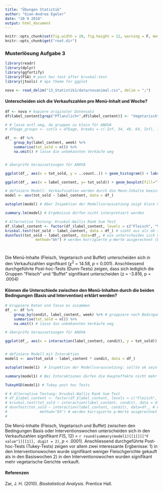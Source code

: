 ```yaml
---
title: "Übungen Statistik"
author: "Gian-Andrea Egeler"
date: "20 9 2018"
output: html_document
---
```


```r
knitr::opts_chunk$set(fig.width = 20, fig.height = 12, warning = F, message = F)
knitr::opts_chunk$get("root.dir")
```


### Musterlösung Aufgabe 3

```r

library(readr)
library(dplyr)
library(ggfortify)
library(FSA) # post hoc test after kruskal-test
library(jtools) # apa theme for ggplot

nova <- read_delim("13_Statistik1/data/novanimal.csv", delim = ";")

```

#### Unterscheiden sich die Verkaufszahlen pro Menü-Inhalt und Woche? 

```r

df <- nova # kopiere originaler Datensatz
df$label_content[grep("Pflanzlich+",df$label_content)] <- "Vegetarisch" # Fasse die Menü-Inhalte zusammen

# # lasse evtl weg, da gruppen zu klein für ANOVA
# df$age_groups <- cut(x = df$age, breaks = c(-Inf, 34, 49, 64, Inf), labels = c("18- bis 34-Jährigen", "35- bis 49-Jährigen", "50- bis 64-Jährigen", "65 Jahre und älter")) # 

df_ <- df %>%
    group_by(label_content, week) %>%
    summarise(tot_sold = n()) %>%
    na.omit() # lasse die unbekannten Verkäufe weg


# überprüfe Voraussetzungen für ANOVA

ggplot(df_, aes(x = tot_sold, y = ..count..)) + geom_histogram() + labs(x = "Anzahl verkaufte Gerichte pro Woche", y = "Häufigkeit") + theme_apa(x.font.size = 20, y.font.size = 20) +  theme(axis.text = element_text(size = 20))  # schaue die Verkaufszahlen in einem Histogramm an

ggplot(df_, aes(x = label_content, y= tot_sold)) + geom_boxplot(fill="lightgrey", width = .6) + labs(x = "\nMenu-Inhalt", y = "Anzahl verkaufte Gerichte pro Woche\n") + theme_apa(x.font.size = 20, y.font.size = 20) +  theme(axis.text = element_text(size = 20)) # schaue die die Boxplots an

# definiere Modell: Verkaufszahlen werden durch die Menü-Inhalte beeinflusst
model <- aov(tot_sold ~ label_content, data = df_)

autoplot(model) # Aber Inspektion der Modellvoraussetzung zeigt klare Verletzungen der Nicht-Linearität und Homoskedastizität 

summary.lm(model) # Ergebnisse dürfen nicht interpretiert werden

# Alternative Testung: Kruskal-Wallis Rank Sum Test
df_$label_content <- factor(df_$label_content, levels = c("Fleisch", "Vegetarisch", "Buffet")) # unabhängige Variable muss zuest als Faktor definiert werden -> erster Faktor (hier Fleisch) wird die Refernzkategorie bilden
kruskal.test(tot_sold ~ label_content, data = df_) # sieht aus als ob sich die Verkaufszahlen zwischen den Menü-Inhalten unterscheiden würden
dunnTest(tot_sold ~ label_content, data=df_, # wie unterscheiden sich die einzelnen Levels, hierfür kann der Dunn-Test zur Hand gezogen werden. Gemäss Zar (2010) kann der Dunn Test für ungleiche Gruppen angewendet werden
              method="bh") # werden korrigierte p-Werte ausgerechnet (Benjamini-Hochberg method)




```
Die Menü-Inhalte (Fleisch, Vegetarisch und Buffet) unterscheiden sich in den Verkaufszahlen signifikant ($\chi^2$ = 14.58, *p* < 0.001). Anschliessend durchgeführte Post-hoc-Tests (Dunn-Tests) zeigen, dass sich lediglich die Gruppen "Fleisch" und "Buffet" signifikant unterscheiden (z = -3.816, p = .0004)


#### Können die Unterschiede zwischen den Menü-Inhalten durch die beiden Bedingungen (Basis und Intervention) erklärt werden?

```r
# Gruppiere Daten und fasse es zusammen
df_ <- df %>%
    group_by(condit, label_content, week) %>% # gruppiere nach Bedingung, Menü-Inhalt und Woche
    summarise(tot_sold = n()) %>%
    na.omit() # lasse die unbekannten Verkäufe weg

# überprüfe Voraussetzungen für ANOVA

ggplot(df_, aes(x = interaction(label_content, condit), y = tot_sold)) + geom_boxplot(fill="lightgrey") + labs(x = "\nMenu-Inhalt", y = "Anzahl verkaufte Gerichte pro Woche\n") + theme_apa(x.font.size = 20, y.font.size = 20) +  theme(axis.text = element_text(size = 20)) # schaue Boxplots an


# definiere Modell mit Interaktion
model1 <- aov(tot_sold ~ label_content * condit, data = df_)

autoplot(model1)  # Inspektion der Modellvoraussetzung: sollte ok sein (?)

summary(model1) # Bei Interaktionen dürfen die Haupteffekte nicht mehr interpretiert werden

TukeyHSD(model1) # Tukey post hoc Tests

# # Alternative Testung: Kruskal-Wallis Rank Sum Test
# df_$label_content <- factor(df_$label_content, levels = c("Fleisch", "Vegetarisch", "Buffet")) # unabhängige Variable muss zuest als Faktor definiert werden
# kruskal.test(tot_sold ~ interaction(label_content, condit), data = df_) # sieht aus als ob sich die Verkaufszahlen zwischen den Menü-Inhalten unterscheiden würden
# dunnTest(tot_sold ~ interaction(label_content, condit), data=df_, # wie unterscheiden sich die einzelnen Levels, hierfür kann der Dunn-Test zur Hand gezogen werden. Gemäss Zar (2010) kann der Dunn Test für ungleiche Gruppen angewendet werden
#               method="bh") # werden korrigierte p-Werte ausgerechnet (Benjamini-Hochberg method)
# 


```

Die Menü-Inhalte (Fleisch, Vegetarisch und Buffet) zwischen den Bedingungen Basis oder Interventionswochen unterscheiden sich in den Verkaufszahlen signifikant *F*(5, 12) = `r round(summary(model1)[[1]][["F value"]][[1]], digit = 2)`, *p* < .0001). Anschliessend durchgeführte Post-hoc-Tests (Tukey-Tests) zeigen vor allem zwei interessante Ergbenisse: 1) in den Interventionswochen wurde signifikant weniger Fleischgerichte gekauft als in den Basiswochen 2) in den Interventionswochen wurden signifikant mehr vegetarische Gerichte verkauft. 


#### Referenzen

Zar, J. H. (2010). *Biostatistical Analysis*. Prentice Hall.


